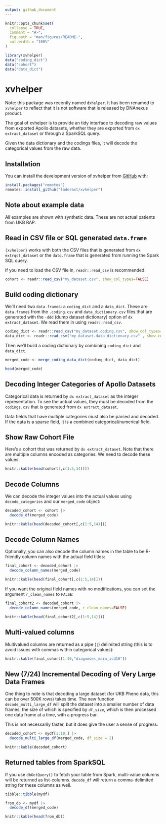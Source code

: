 ```yaml
---
output: github_document
---
```


<!-- README.md is generated from README.Rmd. Please edit that file -->

```r
knitr::opts_chunk$set(
  collapse = TRUE,
  comment = "#>",
  fig.path = "man/figures/README-",
  out.width = "100%"
)

library(xvhelper)
data("coding_dict")
data("cohort")
data("data_dict")
```

# xvhelper

<!-- badges: start -->
<!-- badges: end -->

Note: this package was recently named `dxhelper`. It has been renamed to `xvhelper` to reflect that it is not software that is released by DNAnexus product. 

The goal of xvhelper is to provide an tidy interface to decoding raw values from exported Apollo datasets, whether they are exported from `dx extract_dataset` or through a SparkSQL query.

Given the data dictionary and the codings files, it will decode the categorical values from the raw data.

## Installation

You can install the development version of xvhelper from [GitHub](https://github.com/) with:

``` r
install.packages("remotes")
remotes::install_github("laderast/xvhelper")
```

## Note about example data

All examples are shown with synthetic data. These are not actual patients from UKB RAP.


## Read in CSV file or SQL generated `data.frame`

`{xvhelper}` works with both the CSV files that is generated from `dx extrqct_dataset` or the `datq.frame` that is generated from running the Spark SQL query.

If you need to load the CSV file in, `readr::read_csv` is recommended:

```r
cohort <- readr::read_csv("my_dataset.csv", show_col_types=FALSE)
```

## Build coding dictionary

We'll need two `data.frame`s: a `coding_dict` and a `data_dict`. These are `data.frame`s from the `.coding.csv` and `data_dictionary.csv` files that are generated with the `-ddd` (dump dataset dictionary) option of `dx extract_dataset`. We read them in using `readr::read_csv`.

```r
coding_dict <- readr::read_csv("my_dataset.coding.csv", show_col_types=FALSE)
data_dict <- readr::read_csv("my_dataset.data_dictionary.csv" , show_col_types=FALSE)
```

Then we'll build a coding dictionary by combining `coding_dict` and `data_dict`. 

```r
merged_code <- merge_coding_data_dict(coding_dict, data_dict)

head(merged_code)
```


## Decoding Integer Categories of Apollo Datasets

Categorical data is returned by `dx extract_dataset` as the integer representation. To see the actual values, they must be decoded from the `codings.csv` that is generated from `dx extract_dataset`. 

Data fields that have multiple categories must also be parsed and decoded. If the data is a sparse field, it is a combined categorical/numerical field.

## Show Raw Cohort File

Here's a cohort that was returned by `dx extract_dataset`. Note that there are multiple columns encoded as categories. We need to decode these values.

```r
knitr::kable(head(cohort[,c(1:5,14)]))
```


## Decode Columns

We can decode the integer values into the actual values using `decode_categories` and our `merged_code` object:

```r
decoded_cohort <- cohort |>
  decode_df(merged_code)

knitr::kable(head(decoded_cohort[,c(1:5,14)]))
```

## Decode Column Names

Optionally, you can also decode the column names in the table to be R-friendly column names with the actual field titles:

```r
final_cohort <- decoded_cohort |>
  decode_column_names(merged_code)

knitr::kable(head(final_cohort[,c(1:5,14)]))
```

If you want the original field names with no modifications, you can set the argument `r_clean_names` to `FALSE`:

```r
final_cohort2 <- decoded_cohort |>
  decode_column_names(merged_code, r_clean_names=FALSE)

knitr::kable(head(final_cohort2[,c(1:5,14)]))
```

## Multi-valued columns

Multivalued columns are returned as a pipe (`|`) delimited string (this is to avoid issues with commas within categorical values):


```r
knitr::kable(final_cohort[1:10,"diagnoses_main_icd10"])
```

## New (7/24) Incremental Decoding of Very Large Data Frames

One thing to note is that decoding a large dataset (for UKB Pheno data, this can be over 500K rows) takes time. The new function `decode_multi_large_df` will split the dataset into a smaller number of data frames, the size of which is specified by `df_size`, which is then processed one data frame at a time, with a progress bar.

This is not necessarily faster, but it does give the user a sense of progress.

```r
decoded_cohort <- mydf[1:10,] |>
  decode_multi_large_df(merged_code, df_size = 2)

knitr::kable(decoded_cohort)
```

## Returned tables from SparkSQL

If you use `dbGetQuery()` to fetch your table from Spark, multi-value columns will be returned as list-columns. `decode_df` will return a comma-delimited string for these columns as well.

```r
tibble::tibble(mydf)
```

```r
from_db <- mydf |> 
  decode_df(merged_code)

knitr::kable(head(from_db))
```
